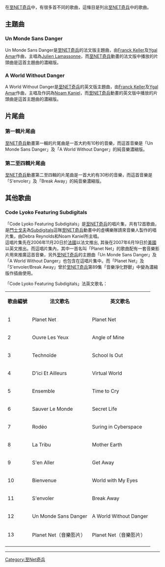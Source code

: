 在[[至NET奇兵|至NET奇兵]]中，有很多首不同的歌曲，這條目是列出[[至NET奇兵|至NET奇兵]]中的歌曲。

==主題曲==
===Un Monde Sans Danger===
Un Monde Sans Danger是[[至NET奇兵|至NET奇兵]]的法文版主題曲，由[[Franck_Keller|Franck Keller]]及[[Ygal_Amar|Ygal Amar]]作曲，主唱為[[Julien_Lamassonne|Julien Lamassonne]]，而[[至NET奇兵|至NET奇兵]]動畫的法文版中播放的片頭曲是這首主題曲的濃縮版。

===A World Without Danger===
A World Without Danger是[[至NET奇兵|至NET奇兵]]的英文版主題曲，由[[Franck_Keller|Franck Keller]]及[[Ygal_Amar|Ygal Amar]]作曲，主唱及作詞為[[Noam_Kaniel|Noam Kaniel]]，而[[至NET奇兵|至NET奇兵]]動畫的英文版中播放的片頭曲是這首主題曲的濃縮版。

==片尾曲==
===第一輯片尾曲===
[[至NET奇兵|至NET奇兵]]動畫第一輯的片尾曲是一首大約有10秒的音樂，而這首音樂是「Un Monde Sans Danger」及「A World Without Danger」的純音樂濃縮版。

===第二至四輯片尾曲===
[[至NET奇兵|至NET奇兵]]動畫第二至四輯的片尾曲是一首大約有30秒的音樂，而這首音樂是「S'envoler」及「Break Away」的純音樂濃縮版。

==其他歌曲==
===Code Lyoko Featuring Subdigitals===
「Code Lyoko Featuring Subdigitals」是[[至NET奇兵|至NET奇兵]]的唱片集，共有12首歌曲，是[[門士戈夫|門士戈夫]]為[[Subdigitals|Subdigitals]]這隊[[至NET奇兵|至NET奇兵]]動畫中的虛構樂隊請來音樂人製作的唱片集，由Debra Reynolds和Noam Kaniel所主唱。
<br/>這唱片集先在2006年11月20日於[[法國|法國]]以法文推出, 其後在2007年6月19日於[[美國|美國]]以英文推出。而這唱片集內，其中一首名叫「Planet Net」的歌曲配有一套音樂影片用來推廣這首音樂，另外[[至NET奇兵|至NET奇兵]]的主題曲「Un Monde Sans Danger」及「A World Without Danger」也包含在這唱片集中。而「Planet Net」及「S'envoler/Break Away」曾於[[至NET奇兵|至NET奇兵]]第89集「音樂淨化野獸」中變為濃縮版作插曲使用。

「Code Lyoko Featuring Subdigitals」法英文歌名：
{| border="1"
|-
|<div style="text-align: center;"> '''歌曲編號'''</div>
| <div style="text-align: center;">'''法文歌名'''</div>
| <div style="text-align: center;">'''英文歌名'''</div>
|-
| 1
| Planet Net
| Planet Net
|-
| 2
| Ouvre Les Yeux
| Angle of Mine
|-
| 3
| Technoïde
| School Is Out
|-
| 4
| D'ici Et Ailleurs
| Virtual World
|-
| 5
| Ensemble
| Time to Cry
|-
| 6
| Sauver Le Monde
| Secret Life
|-
| 7
| Rodéo
| Suring in Cyberspace
|-
| 8
| La Tribu
| Mother Earth
|-
| 9
| S'en Aller
| Get Away
|-
| 10
| Bienvenue
| World with My Eyes
|-
| 11
| S'envoler
| Break Away
|-
| 12
| Un Monde Sans Danger
| A World Without Danger
|-
| 13
| Planet Net（音樂影片）
| Planet Net（音樂影片）
|-
|}
----

{{至Net奇兵}}

[[Category:至Net奇兵|Category:至Net奇兵]]